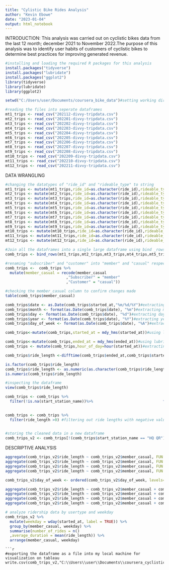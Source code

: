 ```yaml
---
title: "Cylistic Bike Rides Analysis"
author: "Kevin Ebowe"
date: "2023-01-04"
output: html_notebook
---
```

INTRODUCTION:
This analysis was carried out on cyclistic bikes data from the last 12 month; december 2021 to November 2022.The purpose of this analysis was to identify user habits of customers of cyclistic bikes to determine best practices for improving generated revenue.


```r
#installing and loading the required R packages for this analysis
install.packages("tidyverse")
install.packages("lubridate")
install.packages("ggplot2")
library(tidyverse)
library(lubridate)
library(ggplot2)

```


```r
setwd("C:/Users/user/Documents/coursera_bike_data")#setting working directory to the file location

#reading the files into seperate dataframes
mt1_trips <- read_csv("202112-divvy-tripdata.csv")
mt2_trips <- read_csv("202201-divvy-tripdata.csv")
mt3_trips <- read_csv("202202-divvy-tripdata.csv")
mt4_trips <- read_csv("202203-divvy-tripdata.csv")
mt5_trips <- read_csv("202204-divvy-tripdata.csv")
mt6_trips <- read_csv("202205-divvy-tripdata.csv")
mt7_trips <- read_csv("202206-divvy-tripdata.csv")
mt8_trips <- read_csv("202207-divvy-tripdata.csv")
mt9_trips <- read_csv("202208-divvy-tripdata.csv")
mt10_trips <- read_csv("202209-divvy-tripdata.csv")
mt11_trips <- read_csv("202210-divvy-tripdata.csv")
mt12_trips <- read_csv("202211-divvy-tripdata.csv")

```

DATA WRANGLING

```r
#changing the datatypes of "ride_id" and "rideable_type" to string
mt1_trips <- mutate(mt1_trips,ride_id=as.character(ride_id),rideable_type=as.character(rideable_type))
mt2_trips <- mutate(mt2_trips,ride_id=as.character(ride_id),rideable_type=as.character(rideable_type))
mt3_trips <- mutate(mt3_trips,ride_id=as.character(ride_id),rideable_type=as.character(rideable_type))
mt4_trips <- mutate(mt4_trips,ride_id=as.character(ride_id),rideable_type=as.character(rideable_type))
mt5_trips <- mutate(mt5_trips,ride_id=as.character(ride_id),rideable_type=as.character(rideable_type))
mt6_trips <- mutate(mt6_trips,ride_id=as.character(ride_id),rideable_type=as.character(rideable_type))
mt7_trips <- mutate(mt7_trips,ride_id=as.character(ride_id),rideable_type=as.character(rideable_type))
mt8_trips <- mutate(mt8_trips,ride_id=as.character(ride_id),rideable_type=as.character(rideable_type))
mt9_trips <- mutate(mt9_trips,ride_id=as.character(ride_id),rideable_type=as.character(rideable_type))
mt10_trips <- mutate(mt10_trips,ride_id=as.character(ride_id),rideable_type=as.character(rideable_type))
mt11_trips <- mutate(mt11_trips,ride_id=as.character(ride_id),rideable_type=as.character(rideable_type))
mt12_trips <- mutate(mt12_trips,ride_id=as.character(ride_id),rideable_type=as.character(rideable_type))

```


```r
#Join all the dataframes into a single large dataframe using bind _rows function
comb_trips <- bind_rows(mt1_trips,mt2_trips,mt3_trips,mt4_trips,mt5_trips,mt6_trips,mt7_trips,mt8_trips,mt9_trips,mt10_trips,mt11_trips,mt12_trips)
```

```r
#renaming "subscriber" and "customer" into "member" and "casual" respectively for data consistency
comb_trips <-  comb_trips %>% 
  mutate(member_casual = recode(member_casual
                           ,"Subscriber" = "member"
                           ,"Customer" = "casual"))

```

```r
#checking the member_casual column to confirm changes made
table(comb_trips$member_casual)
```

```r

comb_trips$date <- as.Date(comb_trips$started_at,"%m/%d/%Y")#extracting date column from started_at
comb_trips$month <- format(as.Date(comb_trips$date), "%m")#extracting month column from started_at
comb_trips$day <- format(as.Date(comb_trips$date), "%d")#extracting day column from started_at
comb_trips$year <- format(as.Date(comb_trips$date), "%Y")#extracting year column from started_at
comb_trips$day_of_week <- format(as.Date(comb_trips$date), "%A")#extracting day_of_week column from started_at


```

```r

comb_trips<-mutate(comb_trips,started_at = mdy_hms(started_at))#using lubridate library to format started_at column 

comb_trips<-mutate(comb_trips,ended_at = mdy_hms(ended_at))#using lubridate library to format ended_at column 
comb_trips <- mutate(comb_trips,hour_of_day=hour(started_at))#extracting hour column from started_at

```

```r
comb_trips$ride_length <-difftime(comb_trips$ended_at,comb_trips$started_at,units='mins')#using POSIXct to create ride length column 


```


```r
is.factor(comb_trips$ride_length)
comb_trips$ride_length <- as.numeric(as.character(comb_trips$ride_length))
is.numeric(comb_trips$ride_length)

```

```r
#inspecting the dataframe
view(comb_trips$ride_length)

```


```r
comb_trips <- comb_trips %>% 
  filter(!is.na(start_station_name))%>%                               filter(!is.na(end_station_name))#filtering out null values from start_station_name and end_station_name
  
```
```r
comb_trips <- comb_trips %>%
  filter(ride_length >0) #filtering out ride lengths with negative values
  
```




```r
#storing the cleaned data in a new dataframe 
comb_trips_v2 <- comb_trips[!(comb_trips$start_station_name == "HQ QR"),]

```


DESCRIPTIVE ANALYSIS

```r
aggregate(comb_trips_v2$ride_length ~ comb_trips_v2$member_casual, FUN = mean)#average ride length for each usertype
aggregate(comb_trips_v2$ride_length ~ comb_trips_v2$member_casual, FUN = median)#finding the nedian ride length for eeach usertype
aggregate(comb_trips_v2$ride_length ~ comb_trips_v2$member_casual, FUN = max)#finding the maximun ride length for each usertype
aggregate(comb_trips_v2$ride_length ~ comb_trips_v2$member_casual, FUN = min)#findingn the minimum ride length for each usertype


```

```r
comb_trips_v2$day_of_week <- ordered(comb_trips_v2$day_of_week, levels=c("Sunday", "Monday", "Tuesday", "Wednesday", "Thursday", "Friday", "Saturday"))#creating an order for the column "day_of_week"

```


```r
aggregate(comb_trips_v2$ride_length ~ comb_trips_v2$member_casual + comb_trips_v2$day_of_week, FUN = mean)#finding the average ride length for each usertype for every day of the week
aggregate(comb_trips_v2$ride_length ~ comb_trips_v2$member_casual + comb_trips_v2$day_of_week, FUN = median)#finding the median ride length for each usertype for every day of the week
aggregate(comb_trips_v2$ride_length ~ comb_trips_v2$member_casual + comb_trips_v2$day_of_week, FUN = max)#finding the maximum ride length for each usertype for every day of the week
aggregate(comb_trips_v2$ride_length ~ comb_trips_v2$member_casual + comb_trips_v2$day_of_week, FUN = min)#finding the minimum ride length for each usertype for every day of the week

```

```r
# analyze ridership data by usertype and weekday
comb_trips_v2 %>% 
  mutate(weekday = wday(started_at, label = TRUE)) %>%
  group_by(member_casual, weekday) %>%
  summarise(number_of_rides = n()
  ,average_duration = mean(ride_length)) %>% 
  arrange(member_casual, weekday)


```


```
```r
#exporting the dataframe as a file into my local machine for visualization on tableau
write.csv(comb_trips_v2,"C:\\Users\\user\\Documents\\coursera_cyclistic_trips_project_max.csv",row.names=TRUE)

```
